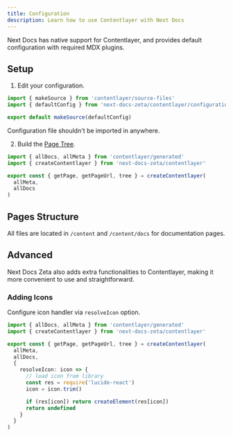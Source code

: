 ```yaml
---
title: Configuration
description: Learn how to use Contentlayer with Next Docs
---
```


Next Docs has native support for Contentlayer, and provides default
configuration with required MDX plugins.

## Setup

1. Edit your configuration.

```ts title="contentlayer.config.ts"
import { makeSource } from 'contentlayer/source-files'
import { defaultConfig } from 'next-docs-zeta/contentlayer/configuration'

export default makeSource(defaultConfig)
```

<Callout title="Note">
  Configuration file shouldn't be imported in anywhere.
</Callout>

2. Build the [Page Tree](/docs/headless/page-tree).

```ts
import { allDocs, allMeta } from 'contentlayer/generated'
import { createContentlayer } from 'next-docs-zeta/contentlayer'

export const { getPage, getPageUrl, tree } = createContentlayer(
  allMeta,
  allDocs
)
```

## Pages Structure

All files are located in `/content` and `/content/docs` for documentation pages.

<Cards>
  <Card
    title="Pages Structure"
    description="Learn how to structure your pages"
    href="/docs/headless/utils/build-page-tree#pages-structure"
  />
</Cards>

## Advanced

Next Docs Zeta also adds extra functionalities to Contentlayer, making it more
convenient to use and straightforward.

### Adding Icons

Configure icon handler via `resolveIcon` option.

```ts
import { allDocs, allMeta } from 'contentlayer/generated'
import { createContentlayer } from 'next-docs-zeta/contentlayer'

export const { getPage, getPageUrl, tree } = createContentlayer(
  allMeta,
  allDocs,
  {
    resolveIcon: icon => {
      // load icon from library
      const res = require('lucide-react')
      icon = icon.trim()

      if (res[icon]) return createElement(res[icon])
      return undefined
    }
  }
)
```
